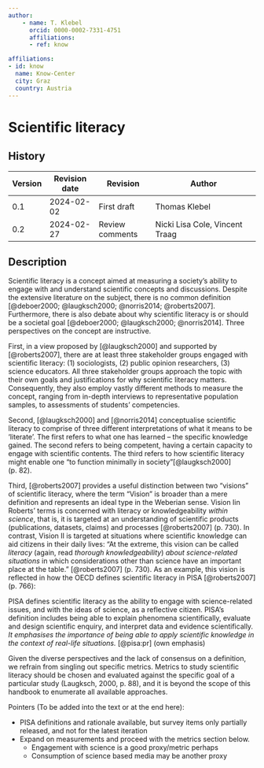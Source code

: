 ```yaml
---
author:
    - name: T. Klebel
      orcid: 0000-0002-7331-4751
      affiliations:
      - ref: know

affiliations:
- id: know
  name: Know-Center
  city: Graz
  country: Austria
---
```


# Scientific literacy {#scientific-literacy .unnumbered}

<div>

## History

| Version | Revision date | Revision        | Author                         |
|---------|---------------|-----------------|--------------------------------|
| 0.1     | 2024-02-02    | First draft     | Thomas Klebel                  |
| 0.2     | 2024-02-27    | Review comments | Nicki Lisa Cole, Vincent Traag |

</div>

## Description

Scientific literacy is a concept aimed at measuring a society's ability to engage with and understand scientific concepts and discussions. Despite the extensive literature on the subject, there is no common definition [@deboer2000; @laugksch2000; @norris2014; @roberts2007]. Furthermore, there is also debate about why scientific literacy is or should be a societal goal [@deboer2000; @laugksch2000; @norris2014]. Three perspectives on the concept are instructive.

First, in a view proposed by [@laugksch2000] and supported by [@roberts2007], there are at least three stakeholder groups engaged with scientific literacy: (1) sociologists, (2) public opinion researchers, (3) science educators. All three stakeholder groups approach the topic with their own goals and justifications for why scientific literacy matters. Consequently, they also employ vastly different methods to measure the concept, ranging from in-depth interviews to representative population samples, to assessments of students’ competencies.

Second, [@laugksch2000] and [@norris2014] conceptualise scientific literacy to comprise of three different interpretations of what it means to be ‘literate’. The first refers to what one has learned – the specific knowledge gained. The second refers to being competent, having a certain capacity to engage with scientific contents. The third refers to how scientific literacy might enable one “to function minimally in society”[@laugksch2000] (p. 82).

Third, [@roberts2007] provides a useful distinction between two “visions” of scientific literacy, where the term “Vision” is broader than a mere definition and represents an ideal type in the Weberian sense. Vision Iin Roberts’ terms is concerned with literacy or knowledgeability *within science*, that is, it is targeted at an understanding of scientific products (publications, datasets, claims) and processes [@roberts2007] (p. 730). In contrast, Vision II is targeted at situations where scientific knowledge can aid citizens in their daily lives: “At the extreme, this vision can be called *literacy* (again, read *thorough knowledgeability*) *about science-related situations* in which considerations other than science have an important place at the table.” [@roberts2007] (p. 730). As an example, this vision is reflected in how the OECD defines scientific literacy in PISA [@roberts2007] (p. 766):

PISA defines scientific literacy as the ability to engage with science-related issues, and with the ideas of science, as a reflective citizen. PISA’s definition includes being able to explain phenomena scientifically, evaluate and design scientific enquiry, and interpret data and evidence scientifically. *It emphasises the importance of being able to apply scientific knowledge in the context of real-life situations.* [@pisa:pr] (own emphasis)

Given the diverse perspectives and the lack of consensus on a definition, we refrain from singling out specific metrics. Metrics to study scientific literacy should be chosen and evaluated against the specific goal of a particular study (Laugksch, 2000, p. 88), and it is beyond the scope of this handbook to enumerate all available approaches.

Pointers (To be added into the text or at the end here):

-   PISA definitions and rationale available, but survey items only partially released, and not for the latest iteration
-   Expand on measurements and proceed with the metrics section below.
    -   Engagement with science is a good proxy/metric perhaps
    -   Consumption of science based media may be another proxy